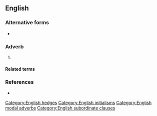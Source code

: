 {{also|afaik}}
==English==

===Alternative forms===
* {{l|en|afaik}}

===Adverb===
{{en-adv|-}}

# {{lb|en|Internet slang}} {{initialism of|as far as I know|lang=en}}

====Related terms====
{{rel3
|en|AFAIR
|AFAIAC
|AFAICT
}}

===References===
* {{cite-book|author=Spears, Richard A.|year=2000|title=NTC's Dictionary of American Slang and Colloquial Expressions|edition=third edition|publisher=NTC|page=3|isbn=0-8442-0461-7}}

[[Category:English hedges]]
[[Category:English initialisms]]
[[Category:English modal adverbs]]
[[Category:English subordinate clauses]]